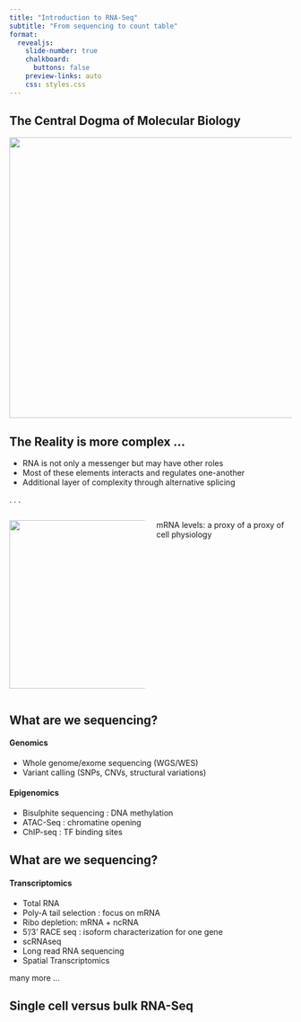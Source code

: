 ```yaml
---
title: "Introduction to RNA-Seq"
subtitle: "From sequencing to count table"
format:
  revealjs: 
    slide-number: true
    chalkboard: 
      buttons: false
    preview-links: auto
    css: styles.css
---
```


## The Central Dogma of Molecular Biology

![](img/centralDogma.png){.absolute top="170" left="30" width="820" height="500"}

## The Reality is more complex ...
::: incremental
-   RNA is not only a messenger but may have other roles
-   Most of these elements interacts and regulates one-another
-   Additional layer of complexity through alternative splicing
:::

. . .

::: columns
::: {.column width="50%"}
![](img/centralDogma.png){.absolute top="320" left="30" width="450" height="300"}
:::
::: {.column width="50%"}
::: {.fragment .highlight-red}
mRNA levels: a proxy of a proxy of cell physiology
:::
:::
:::

## What are we sequencing?
#### Genomics
- Whole genome/exome sequencing (WGS/WES)
- Variant calling (SNPs, CNVs, structural variations)

#### Epigenomics
- Bisulphite sequencing : DNA methylation
- ATAC-Seq : chromatine opening
- ChIP-seq : TF binding sites

## What are we sequencing?
#### Transcriptomics
- Total RNA
- Poly-A tail selection : focus on mRNA
- Ribo depletion: mRNA + ncRNA
- 5'/3' RACE seq : isoform characterization for one gene
- scRNAseq
- Long read RNA sequencing
- Spatial Transcriptomics

many more ...

## Single cell versus bulk RNA-Seq
